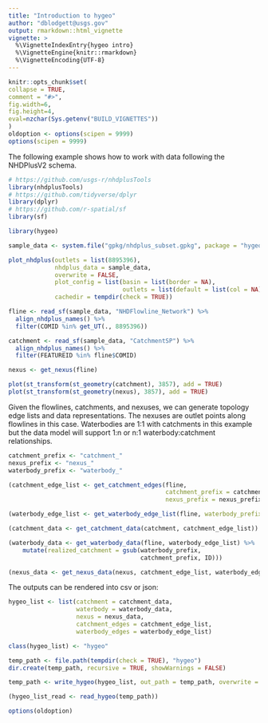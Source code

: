 ```yaml
---
title: "Introduction to hygeo"
author: "dblodgett@usgs.gov"
output: rmarkdown::html_vignette
vignette: >
  %\VignetteIndexEntry{hygeo intro}
  %\VignetteEngine{knitr::rmarkdown}
  %\VignetteEncoding{UTF-8}
---
```

  
```r
knitr::opts_chunk$set(
collapse = TRUE,
comment = "#>",
fig.width=6,
fig.height=4,
eval=nzchar(Sys.getenv("BUILD_VIGNETTES"))
)
oldoption <- options(scipen = 9999)
options(scipen = 9999)
```

The following example shows how to work with data following the NHDPlusV2 schema.


```r
# https://github.com/usgs-r/nhdplusTools
library(nhdplusTools)
# https://github.com/tidyverse/dplyr
library(dplyr)
# https://github.com/r-spatial/sf
library(sf)

library(hygeo)

sample_data <- system.file("gpkg/nhdplus_subset.gpkg", package = "hygeo")

plot_nhdplus(outlets = list(8895396),
             nhdplus_data = sample_data,
             overwrite = FALSE,
             plot_config = list(basin = list(border = NA),
                                outlets = list(default = list(col = NA))),
             cachedir = tempdir(check = TRUE))

fline <- read_sf(sample_data, "NHDFlowline_Network") %>%
  align_nhdplus_names() %>%
  filter(COMID %in% get_UT(., 8895396))

catchment <- read_sf(sample_data, "CatchmentSP") %>%
  align_nhdplus_names() %>%
  filter(FEATUREID %in% fline$COMID)

nexus <- get_nexus(fline)

plot(st_transform(st_geometry(catchment), 3857), add = TRUE)
plot(st_transform(st_geometry(nexus), 3857), add = TRUE)
```


Given the flowlines, catchments, and nexuses, we can generate topology edge lists and data representations. The nexuses are outlet points along flowlines in this case. Waterbodies are 1:1 with catchments in this example but the data model will support 1:n or n:1 waterbody:catchment relationships.

```r
catchment_prefix <- "catchment_"
nexus_prefix <- "nexus_"
waterbody_prefix <- "waterbody_"

(catchment_edge_list <- get_catchment_edges(fline, 
                                            catchment_prefix = catchment_prefix, 
                                            nexus_prefix = nexus_prefix))

(waterbody_edge_list <- get_waterbody_edge_list(fline, waterbody_prefix = waterbody_prefix))

(catchment_data <- get_catchment_data(catchment, catchment_edge_list))

(waterbody_data <- get_waterbody_data(fline, waterbody_edge_list) %>%
    mutate(realized_catchment = gsub(waterbody_prefix, 
                                     catchment_prefix, ID)))

(nexus_data <- get_nexus_data(nexus, catchment_edge_list, waterbody_edge_list))

```

The outputs can be rendered into csv or json:
```r
hygeo_list <- list(catchment = catchment_data, 
                   waterbody = waterbody_data, 
                   nexus = nexus_data,
                   catchment_edges = catchment_edge_list,
                   waterbody_edges = waterbody_edge_list)

class(hygeo_list) <- "hygeo"

temp_path <- file.path(tempdir(check = TRUE), "hygeo")
dir.create(temp_path, recursive = TRUE, showWarnings = FALSE)

temp_path <- write_hygeo(hygeo_list, out_path = temp_path, overwrite = TRUE)

(hygeo_list_read <- read_hygeo(temp_path))

```

```r
options(oldoption)
```
